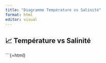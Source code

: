 ```yaml
---
title: "Diagramme Température vs Salinité"
format: html
editor: visual
---
```


## 📈 Température vs Salinité

```{=html}
<div id="chart" style="width: 800px; height: 500px; margin: auto;"></div>

<script src="https://cdn.jsdelivr.net/npm/echarts@5/dist/echarts.min.js"></script>
<script src="https://cdn.jsdelivr.net/npm/papaparse@5.4.1/papaparse.min.js"></script>

<script>
  const chart = echarts.init(document.getElementById('chart'));

  fetch('assets/csv/EasyArgoIA-booleanQc.csv')
    .then(response => response.text())
    .then(csvText => {
      Papa.parse(csvText, {
        header: true,
        dynamicTyping: true,
        complete: function(results) {
          const rows = results.data;

          // // Filtrer les lignes valides
          // const filtered = rows.filter(row => row.salinity_ok === 1);
          // // Extraire les paires [salinity, temperature]
          // const dataPoints = filtered.map(row => [row.salinity, row.temperature]);
          const dataPoints = rows.map(row => [row.salinity, row.temperature]);

          const option = {
            title: {
              text: 'Température vs Salinité',
              left: 'center'
            },
            tooltip: {
              trigger: 'item',
              formatter: params => `Salinité: ${params.value[0]}<br>Température: ${params.value[1]}`
            },
            xAxis: {
              name: 'Salinité',
              type: 'value'
            },
            yAxis: {
              name: 'Température (°C)',
              type: 'value'
            },
            series: [{
              name: 'Mesures',
              type: 'scatter',
              symbolSize: 8,
              data: dataPoints,
              itemStyle: {
                color: '#91cc75'
              }
            }]
          };

          chart.setOption(option);
        }
      });
    });
</script>
